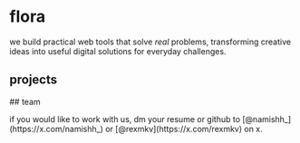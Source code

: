 
# flora

we build practical web tools that solve _real_ problems, transforming creative ideas into useful digital solutions for everyday challenges.

## projects

<Projects />
## team

<Team />
<p class="mt-4">if you would like to work with us, dm your resume or github to [@namishh_](https://x.com/namishh_) or [@rexmkv](https://x.com/rexmkv) on x.</p>
